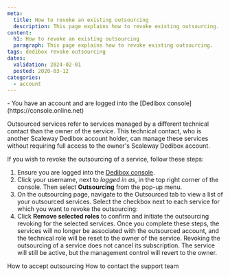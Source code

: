 ```yaml
---
meta:
  title: How to revoke an existing outsourcing
  description: This page explains how to revoke existing outsourcing.
content:
  h1: How to revoke an existing outsourcing
  paragraph: This page explains how to revoke existing outsourcing.
tags: dedibox revoke outsourcing
dates:
  validation: 2024-02-01
  posted: 2020-03-12
categories:
  - account
---
```


<Message type="requirement">
  - You have an account and are logged into the [Dedibox console](https://console.online.net)
</Message>

Outsourced services refer to services managed by a different technical contact than the owner of the service. This technical contact, who is another Scaleway Dedibox account holder, can manage these services without requiring full access to the owner's Scaleway Dedibox account.

If you wish to revoke the outsourcing of a service, follow these steps:

1. Ensure you are logged into the [Dedibox console](https://console.online.net).
2. Click your username, next to _logged in as_, in the top right corner of the console. Then select **Outsourcing** from the pop-up menu.
3. On the outsourcing page, navigate to the Outsourced tab to view a list of your outsourced services. Select the checkbox next to each service for which you want to revoke the outsourcing:
    <Lightbox src="scaleway-dedibox-console-outsourcing-revoke.webp" />
4. Click **Remove selected roles** to confirm and initiate the outsourcing revoking for the selected services.
    Once you complete these steps, the services will no longer be associated with the outsourced account, and the technical role will be reset to the owner of the service.
    <Message type="note">
      Revoking the outsourcing of a service does not cancel its subscription. The service will still be active, but the management control will revert to the owner.
    </Message>

<Navigation title="See also">
  <PreviousButton to="/dedibox-console/account/how-to/accept-outsourcing/">How to accept outsourcing</PreviousButton>
  <NextButton to="/dedibox-console/account/how-to/contact-support">How to contact the support team</NextButton>
</Navigation>